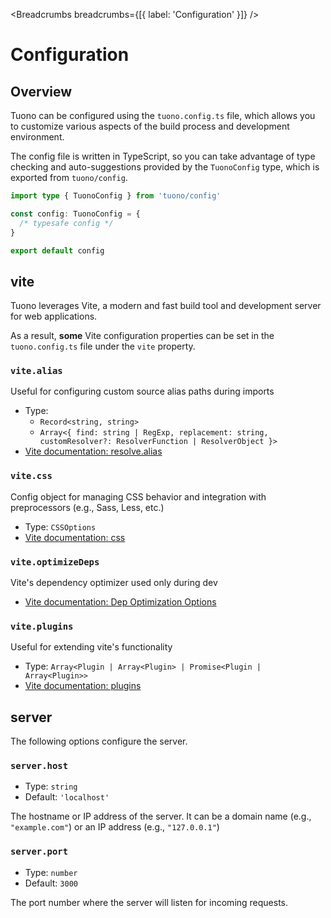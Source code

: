 
<MetaTags
  title="Tuono - tuono.config.ts"
  canonical="https://tuono.dev/documentation/configuration"
/>


<Breadcrumbs breadcrumbs={[{ label: 'Configuration' }]} />

# Configuration

## Overview

Tuono can be configured using the `tuono.config.ts` file,
which allows you to customize various aspects of the build process and development environment.

The config file is written in TypeScript,
so you can take advantage of type checking and auto-suggestions provided by the `TuonoConfig` type,
which is exported from `tuono/config`.

```ts
import type { TuonoConfig } from 'tuono/config'

const config: TuonoConfig = {
  /* typesafe config */
}

export default config
```

## vite

Tuono leverages Vite, a modern and fast build tool and development server for web applications.

As a result, **some** Vite configuration properties can be set in the `tuono.config.ts` file under the `vite` property.

### `vite.alias`

Useful for configuring custom source alias paths during imports

- Type:
  - `Record<string, string>`
  - `Array<{ find: string | RegExp, replacement: string, customResolver?: ResolverFunction | ResolverObject }>`
- [Vite documentation: resolve.alias](https://vite.dev/config/shared-options#resolve-alias)

### `vite.css                           `

Config object for managing CSS behavior and integration with preprocessors (e.g., Sass, Less, etc.)

- Type: `CSSOptions`
- [Vite documentation: css](https://vite.dev/config/shared-options#css-modules)

### `vite.optimizeDeps`

Vite's dependency optimizer used only during dev

- [Vite documentation: Dep Optimization Options](https://vite.dev/config/dep-optimization-options)

### `vite.plugins`

Useful for extending vite's functionality

- Type: `Array<Plugin | Array<Plugin> | Promise<Plugin | Array<Plugin>>`
- [Vite documentation: plugins](https://vite.dev/guide/using-plugins)

## server

The following options configure the server.

### `server.host`

- Type: `string`
- Default: `'localhost'`

The hostname or IP address of the server.
It can be a domain name (e.g., `"example.com"`) or an IP address (e.g., `"127.0.0.1"`)

### `server.port`

- Type: `number`
- Default: `3000`

The port number where the server will listen for incoming requests.
